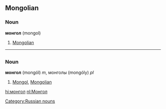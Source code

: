 ==Mongolian==
===Noun===
'''монгол''' (mongol)
# [[Mongolian]]

----

=={{ru}}==
[[Category:Russian nouns]]
===Noun===
'''монгол''' (mongól) ''m'', монголы (mongóly) ''pl''

# [[Mongol]], [[Mongolian]]

[[hi:монгол]]
[[nl:Монгол]]